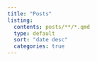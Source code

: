 ```yaml
---
title: "Posts"
listing: 
  contents: posts/**/*.qmd 
  type: default 
  sort: "date desc" 
  categories: true  
---
```

